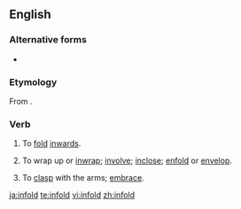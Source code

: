 ==English==

===Alternative forms===
* {{l|en|enfold}}

===Etymology===
From {{prefix|in|fold|lang=en}}.

===Verb===
{{en-verb|infolds|infolding|infolded}}

# {{lb|en|transitive}} To [[fold]] [[inwards]].
# {{lb|en|transitive}} To wrap up or [[inwrap]]; [[involve]]; [[inclose]]; [[enfold]] or [[envelop]].
# {{lb|en|transitive}} To [[clasp]] with the arms; [[embrace]].

[[ja:infold]]
[[te:infold]]
[[vi:infold]]
[[zh:infold]]